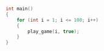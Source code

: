 ```cpp title="game.cpp"
int main()
{
    for (int i = 1; i <= 100; i++)
    {
        play_game(i, true);
    }
}
```